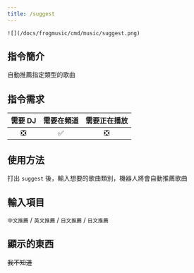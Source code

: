 ```yaml
---
title: /suggest
---
```

`![](/docs/frogmusic/cmd/music/suggest.png)`

## 指令簡介
<Info>
自動推薦指定類型的歌曲
</Info>

## 指令需求
| 需要 DJ |	需要在頻道 | 需要正在播放 |
| :-----: | :-------: | :---------: |
|   ❎   |    ✅     |     ❎      |

## 使用方法
打出 `suggest` 後，輸入想要的歌曲類別，機器人將會自動推薦歌曲

## 輸入項目
`中文推薦` / `英文推薦` / `日文推薦` / `日文推薦`

## 顯示的東西
~~我不知道~~